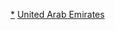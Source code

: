 {{Catnav|頁面分類|地理|地理模板|大洲模板|各大洲國家模板|亚洲国家模板}}
{{Catnav|頁面分類|地理|地理模板|大洲模板|亚洲模板|亚洲国家模板}}
{{Catnav|頁面分類|地理|区域地理|大洲|亞洲|亚洲模板|亚洲国家模板}}
{{Catnav|頁面分類|地理|国家|亚洲国家|阿拉伯联合酋长国}}

[[Category:阿拉伯联合酋长国|*]]
[[Category:亚洲国家模板|United Arab Emirates]]